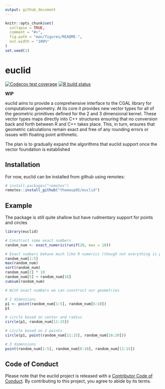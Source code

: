 ```yaml
---
output: github_document
---
```


<!-- README.md is generated from README.Rmd. Please edit that file -->

```r
knitr::opts_chunk$set(
  collapse = TRUE,
  comment = "#>",
  fig.path = "man/figures/README-",
  out.width = "100%"
)
set.seed(1)
```

# euclid

<!-- badges: start -->
[![Codecov test coverage](https://codecov.io/gh/thomasp85/euclid/branch/master/graph/badge.svg)](https://codecov.io/gh/thomasp85/euclid?branch=master)
[![R build status](https://github.com/thomasp85/euclid/workflows/R-CMD-check/badge.svg)](https://github.com/thomasp85/euclid/actions)
<!-- badges: end -->

**WIP**

euclid aims to provide a comprehensive interface to the CGAL library for computational geometry. At its core it provides new vector types for all of the geometric primitives defined for the 2 and 3 dimensional kernel. These vector types maps directly into C++ structures ensuring that no conversion back and forth between R and C++ takes place. This, in turn, ensures that geometric calculations remain exact and free of any rounding errors or issues with floating point arithmetic.

The plan is to gradually expand the algorithms that euclid support once the vector foundation is established

## Installation
For now, euclid can be installed from github using remotes:

```r
# install.packages("remotes")
remotes::install_github("thomasp85/euclid")
```

## Example
The package is still quite shallow but have rudmentary support for points and circles

```r
library(euclid)

# Construct some exact numbers
random_num <- exact_numeric(runif(20, max = 10))

# Exact numbers behave much like R numerics (though not everything is possible)
random_num[1:5]
max(random_num)
sort(random_num)
random_num[2] * 10
random_num[5] + random_num[16]
cumsum(random_num)

# With exact numbers we can construct our geometries

# 2 dimensions
p1 <- point(random_num[1:5], random_num[6:10])
p1

# circle based on center and radius
circle(p1, random_num[11:15])

# circle based on 2 points
circle(p1, point(random_num[11:15], random_num[16:20]))

# 3 dimensions
point(random_num[1:5], random_num[6:10], random_num[11:15])


```


## Code of Conduct

Please note that the euclid project is released with a [Contributor Code of Conduct](https://contributor-covenant.org/version/2/0/CODE_OF_CONDUCT.html). By contributing to this project, you agree to abide by its terms.

